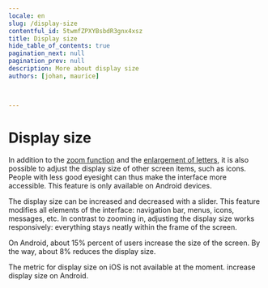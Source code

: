 ```yaml
---
locale: en
slug: /display-size
contentful_id: 5twmfZPXYBsbdR3gnx4xsz
title: Display size
hide_table_of_contents: true
pagination_next: null
pagination_prev: null
description: More about display size
authors: [johan, maurice]


	
---
```


# Display size

In addition to the [zoom function](/en/stats/zoom) and the [enlargement of letters](/en/articles/assistive-technologies/text-enlargement), it is also possible to adjust the display size of other screen items, such as icons. People with less good eyesight can thus make the interface more accessible. This feature is only available on Android devices.

The display size can be increased and decreased with a slider. This feature modifies all elements of the interface: navigation bar, menus, icons, messages, etc. In contrast to zooming in, adjusting the display size works responsively: everything stays neatly within the frame of the screen.

On Android, about 15% percent of users increase the size of the screen. By the way, about 8% reduces the display size.

<TwoColumnBlock>
  <LeftColumn>
    <ColumnRow>
      <TextBlock
        showBackgroundColor={true}>
        The metric for display size on iOS is not available at the moment. 
        <CustomLink url="/en/stats/display-size" label="More about display size" external={false}/>
      </TextBlock>
    </ColumnRow>
  </LeftColumn>
  <RightColumn>
    <ColumnRow>
      <PercentageBlock
        metrics={[
          { title: 'Bigger display size', key: 'android-screen_display_scale_default_comparison-bigger', isPercentage: true }
        ]}
        linkLabel="More about display size"
        linkUrl="/en/stats/display-size">
        increase display size on Android.
      </PercentageBlock>
    </ColumnRow>
  </RightColumn>
</TwoColumnBlock>